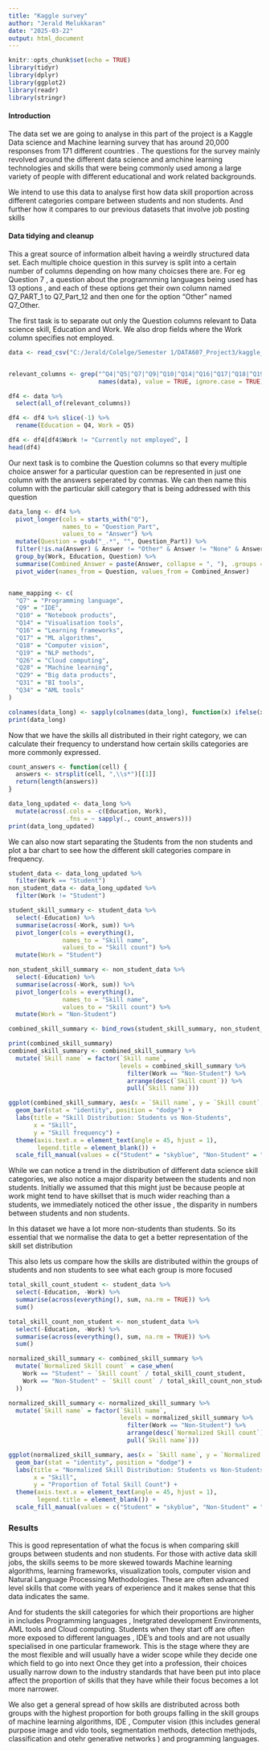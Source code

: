 ```yaml
---
title: "Kaggle survey"
author: "Jerald Melukkaran"
date: "2025-03-22"
output: html_document
---
```


```r
knitr::opts_chunk$set(echo = TRUE)
library(tidyr)
library(dplyr)
library(ggplot2)
library(readr)
library(stringr)
```

#### Introduction 

The data set we are going to analyse in this part of the project is a Kaggle Data science and Machine learning survey that has around 20,000 responses from 171 different countries . The questions for the survey mainly revolved around the different data science and amchine learning technologies and skills that were being commonly used among a large variety of people with different educational and work related backgrounds. 

We intend to use this data to analyse first how data skill proportion across different categories compare between students and non students. And further how it compares to our previous datasets that involve job posting skills 

#### Data tidying and cleanup 

This a great source of information albeit having a weirdly structured data set. Each multiple choice question in this survey is split into a certain number of columns depending on how many choicses there are. For eg Question 7 , a question about the programnming languages being used has 13 options , and each of these options get their own column named Q7_PART_1 to Q7_Part_12 and then one for the option "Other" named Q7_Other.  

The first task is to separate out only the Question columns relevant to Data science skill, Education and Work. We also drop fields where the Work column specifies not employed. 
 
```r
data <- read_csv("C:/Jerald/Colelge/Semester 1/DATA607_Project3/kaggle_survey.csv", )  


relevant_columns <- grep("^Q4|^Q5|^Q7|^Q9|^Q10|^Q14|^Q16|^Q17|^Q18|^Q19|^Q26|^Q28|^Q29|^Q31|^Q34", 
                         names(data), value = TRUE, ignore.case = TRUE)

df4 <- data %>%
  select(all_of(relevant_columns))

df4 <- df4 %>% slice(-1) %>%
  rename(Education = Q4, Work = Q5)

df4 <- df4[df4$Work != "Currently not employed", ]
head(df4)
```


Our next task is to combine the Question columns so that every multiple choice answer for a particular question can be represented in just one column with the answers seperated by commas. We can then name this column with the particular skill category that is being addressed with this question 

```r
data_long <- df4 %>%
  pivot_longer(cols = starts_with("Q"), 
               names_to = "Question_Part", 
               values_to = "Answer") %>%
  mutate(Question = gsub("_.*", "", Question_Part)) %>%  
  filter(!is.na(Answer) & Answer != "Other" & Answer != "None" & Answer != "NA") %>%  
  group_by(Work, Education, Question) %>% 
  summarise(Combined_Answer = paste(Answer, collapse = ", "), .groups = 'drop') %>%
  pivot_wider(names_from = Question, values_from = Combined_Answer)


name_mapping <- c(
  "Q7" = "Programming language",
  "Q9" = "IDE",
  "Q10" = "Notebook products",
  "Q14" = "Visualisation tools",
  "Q16" = "Learning frameworks",
  "Q17" = "ML algorithms",
  "Q18" = "Computer vision",
  "Q19" = "NLP methods",
  "Q26" = "Cloud computing",
  "Q28" = "Machine learning",
  "Q29" = "Big data products",
  "Q31" = "BI tools",
  "Q34" = "AML tools"
)

colnames(data_long) <- sapply(colnames(data_long), function(x) ifelse(x %in% names(name_mapping), name_mapping[x], x))
print(data_long)

```

Now that we have the skills all distributed in their right category, we can calculate their frequency to understand how certain skills categories are more commonly expressed. 

```r
count_answers <- function(cell) {
  answers <- strsplit(cell, ",\\s*")[[1]]
  return(length(answers))  
}

data_long_updated <- data_long %>%
  mutate(across(.cols = -c(Education, Work),  
                .fns = ~ sapply(., count_answers)))  
print(data_long_updated)

```

We can also now start separating the Students from the non students and plot a bar chart to see how the different skill categories compare in frequency.  

```r
student_data <- data_long_updated %>%
  filter(Work == "Student")  
non_student_data <- data_long_updated %>%
  filter(Work != "Student")  

student_skill_summary <- student_data %>%
  select(-Education) %>%
  summarise(across(-Work, sum)) %>%
  pivot_longer(cols = everything(), 
               names_to = "Skill name", 
               values_to = "Skill count") %>%
  mutate(Work = "Student")  

non_student_skill_summary <- non_student_data %>%
  select(-Education) %>%
  summarise(across(-Work, sum)) %>%
  pivot_longer(cols = everything(), 
               names_to = "Skill name", 
               values_to = "Skill count") %>%
  mutate(Work = "Non-Student")  

combined_skill_summary <- bind_rows(student_skill_summary, non_student_skill_summary)

print(combined_skill_summary)
combined_skill_summary <- combined_skill_summary %>%
  mutate(`Skill name` = factor(`Skill name`, 
                               levels = combined_skill_summary %>%
                                 filter(Work == "Non-Student") %>%
                                 arrange(desc(`Skill count`)) %>%
                                 pull(`Skill name`)))

ggplot(combined_skill_summary, aes(x = `Skill name`, y = `Skill count`, fill = Work)) +
  geom_bar(stat = "identity", position = "dodge") +  
  labs(title = "Skill Distribution: Students vs Non-Students", 
       x = "Skill", 
       y = "Skill frequency") +
  theme(axis.text.x = element_text(angle = 45, hjust = 1),  
        legend.title = element_blank()) + 
  scale_fill_manual(values = c("Student" = "skyblue", "Non-Student" = "lightgreen"))  
```

While we can notice a trend in the distribution of different data science skill categories, we also notice a major disparity between the students and non students. Initially we assumed that this might just be because people at work might tend to have skillset that is much wider reaching than a students, we immediately noticed the other issue , the disparity in numbers between students and non students.  

In this dataset we have a lot more non-students than students. So its essential that we normalise the data to get a better representation of the skill set distribution 

<!-- Normalising for the numbers we get  -->

<!-- ```{r} -->
<!-- total_students <- df4 %>%  -->
<!--   filter(Work == "Student") %>%  -->
<!--   nrow() -->
<!-- total_non_students <- df4 %>%  -->
<!--   filter(Work != "student") %>%  -->
<!--   nrow() -->

<!-- normalized_skill_summary <- combined_skill_summary %>% -->
<!--   mutate(`Normalized Skill count` = case_when( -->
<!--     Work == "Student" ~ `Skill count` / total_students,  -->
<!--     Work == "Non-Student" ~ `Skill count` / total_non_students -->
<!--   )) -->

<!-- normalized_skill_summary <- normalized_skill_summary %>% -->
<!--   mutate(`Skill name` = factor(`Skill name`,  -->
<!--                                levels = normalized_skill_summary %>% -->
<!--                                  filter(Work == "Non-Student") %>% -->
<!--                                  arrange(desc(`Normalized Skill count`)) %>% -->
<!--                                  pull(`Skill name`))) -->

<!-- ggplot(normalized_skill_summary, aes(x = `Skill name`, y = `Normalized Skill count`, fill = Work)) + -->
<!--   geom_bar(stat = "identity", position = "dodge") +   -->
<!--   labs(title = "Normalized Skill Distribution: Students vs Non-Students",  -->
<!--        x = "Skill",  -->
<!--        y = "Proportion of Total Observations") + -->
<!--   theme(axis.text.x = element_text(angle = 45, hjust = 1),   -->
<!--         legend.title = element_blank()) +   -->
<!--   scale_fill_manual(values = c("Student" = "skyblue", "Non-Student" = "lightgreen"))   -->
<!-- ``` -->

This also lets us compare how the skills are distributed within the groups of students and non students to see what each group is more focused 

```r
total_skill_count_student <- student_data %>%
  select(-Education, -Work) %>%
  summarise(across(everything(), sum, na.rm = TRUE)) %>%
  sum()

total_skill_count_non_student <- non_student_data %>%
  select(-Education, -Work) %>%
  summarise(across(everything(), sum, na.rm = TRUE)) %>%
  sum()

normalized_skill_summary <- combined_skill_summary %>%
  mutate(`Normalized Skill count` = case_when(
    Work == "Student" ~ `Skill count` / total_skill_count_student, 
    Work == "Non-Student" ~ `Skill count` / total_skill_count_non_student
  ))

normalized_skill_summary <- normalized_skill_summary %>%
  mutate(`Skill name` = factor(`Skill name`, 
                               levels = normalized_skill_summary %>%
                                 filter(Work == "Non-Student") %>%
                                 arrange(desc(`Normalized Skill count`)) %>%
                                 pull(`Skill name`)))

ggplot(normalized_skill_summary, aes(x = `Skill name`, y = `Normalized Skill count`, fill = Work)) +
  geom_bar(stat = "identity", position = "dodge") +  
  labs(title = "Normalized Skill Distribution: Students vs Non-Students", 
       x = "Skill", 
       y = "Proportion of Total Skill Count") +
  theme(axis.text.x = element_text(angle = 45, hjust = 1), 
        legend.title = element_blank()) +  
  scale_fill_manual(values = c("Student" = "skyblue", "Non-Student" = "lightgreen"))  
```
### Results 

This is good representation of what the focus is when comparing skill groups between students and non students. For those with active data skill jobs, the skills seems to be more skewed towards Machine learning algorithms, learning frameworks, visualization tools, computer vision and Natural Language Processing Methodologies. These are often advanced level skills that come with years of experience and it makes sense that this data indicates the same. 

And for students the skill categories for which their proportions are higher in includes Programming languages , Inetgrated development Environments, AML tools and Cloud computing. Students when they start off are often more exposed to different languages , IDE's and tools and are not usually specialised in one particular framework. This is the stage where they are the most flexible and will usually have a wider scope while they decide one which field to go into next Once they get into a profession, their choices usually narrow down to the industry standards that have been put into place affect the proportion of skills that they have while their focus becomes a lot more narrower. 

We also get a general spread of how skills are distributed across both groups with the highest proportion for both groups falling in the skill groups of machine learning algorithms, IDE , Computer vision (this includes general purpose image and vido tools, segmentation methods, detection methjods, classification and otehr generative networks ) and programming languages. 




